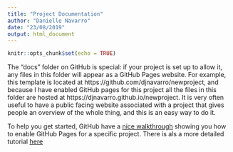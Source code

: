 ```yaml
---
title: "Project Documentation"
author: "Danielle Navarro"
date: "23/08/2019"
output: html_document
---
```


```r
knitr::opts_chunk$set(echo = TRUE)
```

The "docs" folder on GitHub is special: if your project is set up to allow it, any files in this folder will appear as a GitHub Pages website. For example, this template is located at https://github.com/djnavarro/newproject, and because I have enabled GitHub pages for this project all the files in this folder are hosted at https://djnavarro.github.io/newproject. It is very often useful to have a public facing website associated with a project that gives people an overview of the whole thing, and this is an easy way to do it. 

To help you get started, GitHub have a [nice walkthrough](https://pages.github.com/#project-site) showing you how to enable GitHub Pages for a specific project. There is als a more detailed tutorial [here](https://help.github.com/en/articles/configuring-a-publishing-source-for-github-pages)
